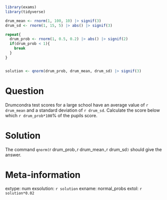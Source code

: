 ```r
library(exams)
library(tidyverse)

drum_mean <- rnorm(1, 100, 10) |> signif(3)
drum_sd <- rnorm(1, 15, 5) |> abs() |> signif(3)

repeat{
  drum_prob <- rnorm(1, 0.5, 0.2) |> abs() |> signif(2)
  if(drum_prob < 1){
    break
  }
}


solution <- qnorm(drum_prob, drum_mean, drum_sd) |> signif(3)
```

Question
========
Drumcondra test scores for a large school have an average value of `r drum_mean` and a standard deviation of `r drum_sd`. Calculate the score below which `r drum_prob*100`% of the pupils score.



Solution
========
The command `qnorm(`r drum_prob`, `r drum_mean`, `r drum_sd`)` should give the answer.


Meta-information
================
extype: num
exsolution: `r solution`
exname: normal_probs
extol: `r solution*0.02`
